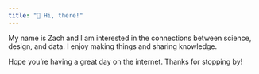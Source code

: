 ```yaml
---
title: "👋 Hi, there!"
---
```


My name is Zach and I am interested in the connections between science, design, and data. I enjoy making things and sharing knowledge.

Hope you’re having a great day on the internet. Thanks for stopping by!
